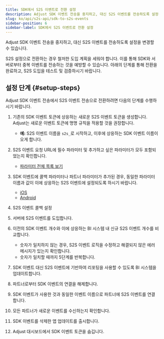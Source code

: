```yaml
---
title: SDK에서 S2S 이벤트로 전환 설정
description: Adjust SDK 이벤트 전송을 중지하고, 대신 S2S 이벤트를 전송하도록 설정을 변경할 수 있습니다.
slug: ko/api/s2s-api/sdk-to-s2s-events
sidebar-position: 6
sidebar-label: SDK에서 S2S 이벤트로 전환 설정
---
```


Adjust SDK 이벤트 전송을 중지하고, 대신 S2S 이벤트를 전송하도록 설정을 변경할 수 있습니다.

S2S 설정으로 전환하는 경우 철저한 도입 계획을 세워야 합니다. 이를 통해 SDK와 서버로부터 중복 이벤트를 전송하는 것을 예방할 수 있습니다. 아래의 단계를 통해 전환을 완료하고, S2S 도입을 테스트 및 검증하시기 바랍니다.

## 설정 단계 {#setup-steps}

Adjust SDK 이벤트 전송에서 S2S 이벤트 전송으로 전환하려면 다음의 단계를 수행하시기 바랍니다.

1. 기존의 SDK 이벤트 토큰에 상응하는 새로운 S2S 이벤트 토큰을 생성합니다. Adjust는 새로운 이벤트 토큰에 명명 규칙을 적용할 것을 권장합니다.

   -  **예:** S2S 이벤트 이름을 `s2s_`로 시작하고, 이후에 상응하는 SDK 이벤트 이름이 오게 합니다.

2. S2S 이벤트 요청 URL에 필수 파라미터 및 추가하고 싶은 파라미터가 모두 포함되었는지 확인합니다.

   -  [파라미터 전체 목록 보기](https://help.adjust.com/ko/article/server-to-server-events#required-parameters)

3. SDK 이벤트에 콜백 파라미터나 파트너 파라미터가 추가된 경우, 동일한 파라미터 이름과 값이 이에 상응하는 S2S 이벤트에 설정되도록 하시기 바랍니다.

   -  [iOS](/ko/sdk/ios/features/events#add-callback-parameters)
   -  [Android](/ko/sdk/android/features/events#add-callback-parameters)

4. S2S 이벤트 콜백 설정
5. 서버에 S2S 이벤트를 도입합니다.
6. 이전의 SDK 이벤트 개수와 이에 상응하는 BI 시스템 내 신규 S2S 이벤트 개수를 비교합니다.

   -  숫자가 일치하지 않는 경우, S2S 이벤트 로직을 수정하고 해결되지 않은 에러 메시지가 있는지 확인합니다.
   -  숫자가 일치할 때까지 5단계를 반복합니다.

7. SDK 이벤트 대신 S2S 이벤트에 기반하여 리포팅을 사용할 수 있도록 BI 시스템을 업데이트합니다.
8. 파트너로부터 SDK 이벤트의 연결을 해제합니다.
9. SDK 이벤트가 사용한 것과 동일한 이벤트 이름으로 파트너에 S2S 이벤트를 연결합니다.
10.   모든 파트너가 새로운 이벤트를 수신하는지 확인합니다.
11.   SDK 이벤트를 삭제한 앱 업데이트를 출시합니다.
12.   Adjust 대시보드에서 SDK 이벤트 토큰을 숨깁니다.
